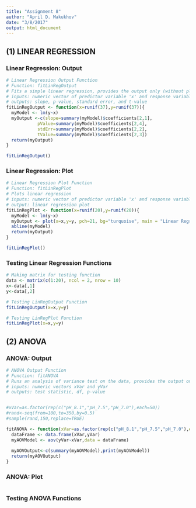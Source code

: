 ```yaml
---
title: "Assignment 8"
author: "April D. Makukhov"
date: "3/8/2017"
output: html_document
---
```

## (1) LINEAR REGRESSION


### Linear Regression: Output
```r
# Linear Regression Output Function
# Function: fitLinRegOutput
# Fits a simple linear regression, provides the output only (without plot)
# inputs: numeric vector of predictor variable 'x' and response variable 'y'
# outputs: slope, p-value, standard error, and t-value
fitLinRegOutput <- function(x=runif(37),y=runif(37)){
  myModel <- lm(y~x)
  myOutput <-c(slope=summary(myModel)$coefficients[2,1],
            pValue=summary(myModel)$coefficients[2,4],
            stdErr=summary(myModel)$coefficients[2,2],
            tValue=summary(myModel)$coefficients[2,3])
  return(myOutput)
}            

fitLinRegOutput()
```


### Linear Regression: Plot
```r
# Linear Regression Plot Function
# Function: fitLinRegPlot
# Plots linear regression
# inputs: numeric vector of predictor variable 'x' and response variable 'y'
# output: linear regression plot
fitLinRegPlot <- function(x=runif(20),y=runif(20)){
  myModel <- lm(y~x)
  myOutput <- plot(x=x,y=y, pch=21, bg="turquoise", main = "Linear Regression Example", xlab = "Hours", ylab = "Height (m)")
  abline(myModel)
  return(myOutput)
}

fitLinRegPlot()
```

### Testing Linear Regression Functions
```r
# Making matrix for testing function
data <- matrix(c(1:20), ncol = 2, nrow = 10)
x<-data[,1]
y<-data[,2]

# Testing LinRegOutput Function
fitLinRegOutput(x=x,y=y)

# Testing LinRegPlot Function
fitLinRegPlot(x=x,y=y)

```


## (2) ANOVA


### ANOVA: Output
```r
# ANOVA Output Function
# Function: fitANOVA
# Runs an analysis of variance test on the data, provides the output only (without plot)
# inputs: numeric vectors xVar and yVar
# outputs: test statistic, df, p-value


#xVar=as.factor(rep(c("pH_8.1","pH_7.5","pH_7.0"),each=50))
#rand<-seq(from=100,to=350,by=0.5)
#sample(rand,150,replace=TRUE)

fitANOVA <- function(xVar=as.factor(rep(c("pH_8.1","pH_7.5","pH_7.0"),each=50)), yVar= sample(seq(from=100,to=350,by=0.5), 150, replace=TRUE)){
  dataFrame <- data.frame(xVar,yVar)
  myAOVModel <- aov(yVar~xVar,data = dataFrame)
  
  myAOVOutput<-c(summary(myAOVModel),print(myAOVModel))
  return(myAOVOutput)
}


```


### ANOVA: Plot
```r

```



### Testing ANOVA Functions
```r

```



